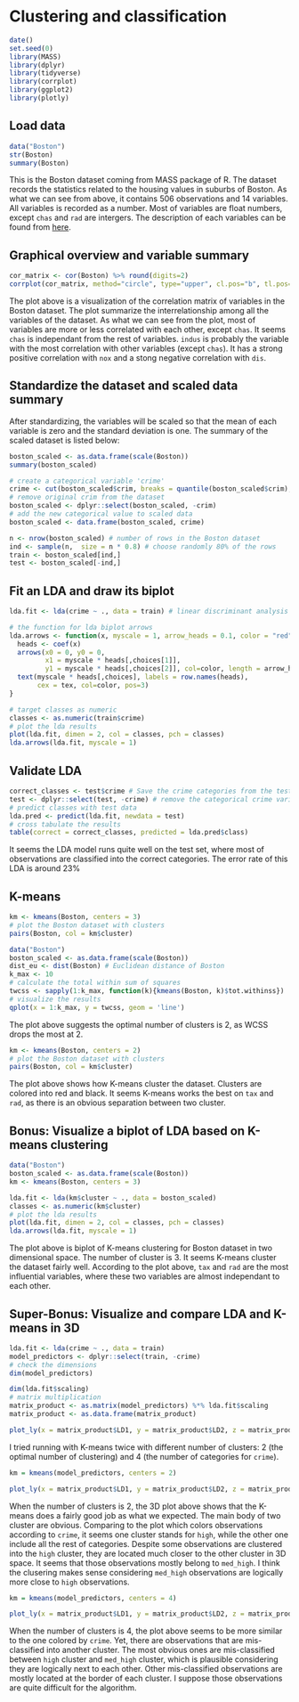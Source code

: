 
# Clustering and classification

```r
date()
set.seed(0)
library(MASS)
library(dplyr)
library(tidyverse)
library(corrplot)
library(ggplot2)
library(plotly)
```


## Load data
<!--Load the Boston data from the MASS package. Explore the structure and the dimensions of the data and describe the dataset briefly, assuming the reader has no previous knowledge of it. Details about the Boston dataset can be seen for example here. (0-1 points)-->

```r
data("Boston")
str(Boston)
summary(Boston)
```

This is the Boston dataset coming from MASS package of R. The dataset records the statistics related to the housing values in suburbs of Boston. As what we can see from above, it contains 506 observations and 14 variables. All variables is recorded as a number. Most of variables are float numbers, except `chas` and `rad` are intergers. The description of each variables can be found from [here](https://stat.ethz.ch/R-manual/R-devel/library/MASS/html/Boston.html).

## Graphical overview and variable summary
<!--Show a graphical overview of the data and show summaries of the variables in the data. Describe and interpret the outputs, commenting on the distributions of the variables and the relationships between them. (0-2 points)-->

```r
cor_matrix <- cor(Boston) %>% round(digits=2)
corrplot(cor_matrix, method="circle", type="upper", cl.pos="b", tl.pos="d", tl.cex=0.6)
```

The plot above is a visualization of the correlation matrix of variables in the Boston dataset. The plot summarize the interrelationship among all the variables of the dataset. As what we can see from the plot, most of variables are more or less correlated with each other, except `chas`. It seems `chas` is independant from the rest of variables. `indus` is probably the variable with the most correlation with other variables (except `chas`). It has a strong positive correlation with `nox` and a stong negative correlation with `dis`.

## Standardize the dataset and scaled data summary
<!--Standardize the dataset and print out summaries of the scaled data. How did the variables change? Create a categorical variable of the crime rate in the Boston dataset (from the scaled crime rate). Use the quantiles as the break points in the categorical variable. Drop the old crime rate variable from the dataset. Divide the dataset to train and test sets, so that 80% of the data belongs to the train set. (0-2 points)-->


After standardizing, the variables will be scaled so that the mean of each variable is zero and the standard deviation is one. The summary of the scaled dataset is listed below:

```r
boston_scaled <- as.data.frame(scale(Boston))
summary(boston_scaled)
```

```r
# create a categorical variable 'crime'
crime <- cut(boston_scaled$crim, breaks = quantile(boston_scaled$crim), include.lowest = TRUE, label=c("low", "med_low", "med_high", "high"))
# remove original crim from the dataset
boston_scaled <- dplyr::select(boston_scaled, -crim)
# add the new categorical value to scaled data
boston_scaled <- data.frame(boston_scaled, crime)

n <- nrow(boston_scaled) # number of rows in the Boston dataset
ind <- sample(n,  size = n * 0.8) # choose randomly 80% of the rows
train <- boston_scaled[ind,]
test <- boston_scaled[-ind,]
```

## Fit an LDA and draw its biplot
<!--Fit the linear discriminant analysis on the train set. Use the categorical crime rate as the target variable and all the other variables in the dataset as predictor variables. Draw the LDA (bi)plot. (0-3 points)-->
```r
lda.fit <- lda(crime ~ ., data = train) # linear discriminant analysis

# the function for lda biplot arrows
lda.arrows <- function(x, myscale = 1, arrow_heads = 0.1, color = "red", tex = 0.75, choices = c(1,2)){
  heads <- coef(x)
  arrows(x0 = 0, y0 = 0, 
         x1 = myscale * heads[,choices[1]], 
         y1 = myscale * heads[,choices[2]], col=color, length = arrow_heads)
  text(myscale * heads[,choices], labels = row.names(heads), 
       cex = tex, col=color, pos=3)
}

# target classes as numeric
classes <- as.numeric(train$crime)
# plot the lda results
plot(lda.fit, dimen = 2, col = classes, pch = classes)
lda.arrows(lda.fit, myscale = 1)

```

## Validate LDA
<!--Save the crime categories from the test set and then remove the categorical crime variable from the test dataset. Then predict the classes with the LDA model on the test data. Cross tabulate the results with the crime categories from the test set. Comment on the results. (0-3 points)-->
```r
correct_classes <- test$crime # Save the crime categories from the test set
test <- dplyr::select(test, -crime) # remove the categorical crime variable
# predict classes with test data
lda.pred <- predict(lda.fit, newdata = test)
# cross tabulate the results
table(correct = correct_classes, predicted = lda.pred$class)
```

It seems the LDA model runs quite well on the test set, where most of observations are classified into the correct categories. The error rate of this LDA is around 23% 

## K-means
<!--Reload the Boston dataset and standardize the dataset (we did not do this in the Exercise Set, but you should scale the variables to get comparable distances). Calculate the distances between the observations. Run k-means algorithm on the dataset. Investigate what is the optimal number of clusters and run the algorithm again. Visualize the clusters (for example with the pairs() or ggpairs() functions, where the clusters are separated with colors) and interpret the results. (0-4 points)-->

```r
km <- kmeans(Boston, centers = 3)
# plot the Boston dataset with clusters
pairs(Boston, col = km$cluster)
```

```r
data("Boston")
boston_scaled <- as.data.frame(scale(Boston))
dist_eu <- dist(Boston) # Euclidean distance of Boston
k_max <- 10
# calculate the total within sum of squares
twcss <- sapply(1:k_max, function(k){kmeans(Boston, k)$tot.withinss})
# visualize the results
qplot(x = 1:k_max, y = twcss, geom = 'line')
```
The plot above suggests the optimal number of clusters is 2, as WCSS drops the most at 2.
```r
km <- kmeans(Boston, centers = 2)
# plot the Boston dataset with clusters
pairs(Boston, col = km$cluster)
```

The plot above shows how K-means cluster the dataset. Clusters are colored into red and black. It seems K-means works the best on `tax` and `rad`, as there is an obvious separation between two cluster.


## Bonus: Visualize a biplot of LDA based on K-means clustering
<!--Bonus: Perform k-means on the original Boston data with some reasonable number of clusters (> 2). Remember to standardize the dataset. Then perform LDA using the clusters as target classes. Include all the variables in the Boston data in the LDA model. Visualize the results with a biplot (include arrows representing the relationships of the original variables to the LDA solution). Interpret the results. Which variables are the most influential linear separators for the clusters? (0-2 points to compensate any loss of points from the above exercises)-->


```r
data("Boston")
boston_scaled <- as.data.frame(scale(Boston))
km <- kmeans(Boston, centers = 3)

lda.fit <- lda(km$cluster ~ ., data = boston_scaled)
classes <- as.numeric(km$cluster)
# plot the lda results
plot(lda.fit, dimen = 2, col = classes, pch = classes)
lda.arrows(lda.fit, myscale = 1)
```

The plot above is biplot of K-means clustering for Boston dataset in two dimensional space. The number of cluster is 3. It seems K-means cluster the dataset fairly well. According to the plot above, `tax` and `rad` are the most influential variables, where these two variables are almost independant to each other. 

## Super-Bonus: Visualize and compare LDA and K-means in 3D
<!--Super-Bonus: Run the code below for the (scaled) train data that you used to fit the LDA. The code creates a matrix product, which is a projection of the data points.
Next, install and access the plotly package. Create a 3D plot (cool!) of the columns of the matrix product using the code below.
Adjust the code: add argument color as a argument in the plot_ly() function. Set the color to be the crime classes of the train set. Draw another 3D plot where the color is defined by the clusters of the k-means. How do the plots differ? Are there any similarities? (0-3 points to compensate any loss of points from the above exercises)-->

```r
lda.fit <- lda(crime ~ ., data = train)
model_predictors <- dplyr::select(train, -crime)
# check the dimensions
dim(model_predictors)

```

```r
dim(lda.fit$scaling)
# matrix multiplication
matrix_product <- as.matrix(model_predictors) %*% lda.fit$scaling
matrix_product <- as.data.frame(matrix_product)

plot_ly(x = matrix_product$LD1, y = matrix_product$LD2, z = matrix_product$LD3, type= 'scatter3d', mode='markers', color=~train$crime)

```

I tried running with K-means twice with different number of clusters: 2 (the optimal number of clustering) and 4 (the number of categories for `crime`). 

```r

km = kmeans(model_predictors, centers = 2)

plot_ly(x = matrix_product$LD1, y = matrix_product$LD2, z = matrix_product$LD3, type= 'scatter3d', mode='markers', color=~factor(km$cluster))
```

When the number of clusters is 2, the 3D plot above shows that the K-means does a fairly good job as what we expected. The main body of two cluster are obvious. Comparing to the plot which colors observations according to `crime`, it seems one cluster stands for `high`, while the other one include all the rest of categories. Despite some observations are clustered into the `high` cluster, they are located much closer to the other cluster in 3D space. It seems that those observations mostly belong to `med_high`. I think the clusering makes sense considering `med_high` observations are logically more close to `high` observations.

```r

km = kmeans(model_predictors, centers = 4)

plot_ly(x = matrix_product$LD1, y = matrix_product$LD2, z = matrix_product$LD3, type= 'scatter3d', mode='markers', color=~factor(km$cluster))
```

When the number of clusters is 4, the plot above seems to be more similar to the one colored by `crime`. Yet, there are observations that are mis-classified into another cluster. The most obvious ones are mis-classified between `high` cluster and `med_high` cluster, which is plausible considering they are logically next to each other. Other mis-classified observations are mostly located at the border of each cluster. I suppose those observations are quite difficult for the algorithm.